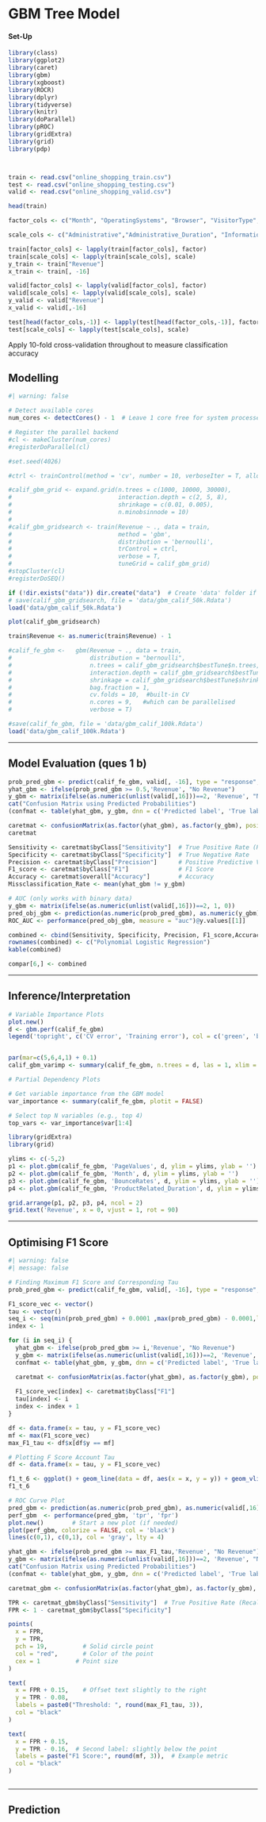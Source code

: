 # GBM Tree Model

#### Set-Up

```r
library(class)
library(ggplot2)
library(caret)
library(gbm)
library(xgboost)
library(ROCR)
library(dplyr)
library(tidyverse)
library(knitr)
library(doParallel)
library(pROC)
library(gridExtra)
library(grid)
library(pdp)



train <- read.csv("online_shopping_train.csv")
test <- read.csv("online_shopping_testing.csv")
valid <- read.csv("online_shopping_valid.csv")

head(train)

factor_cols <- c("Month", "OperatingSystems", "Browser", "VisitorType", "Weekend", "Revenue")

scale_cols <- c("Administrative","Administrative_Duration", "Informational", "Informational_Duration","ProductRelated","SpecialDay", "ProductRelated_Duration","BounceRates", "ExitRates", "PageValues")

train[factor_cols] <- lapply(train[factor_cols], factor)
train[scale_cols] <- lapply(train[scale_cols], scale)
y_train <- train["Revenue"]
x_train <- train[, -16]

valid[factor_cols] <- lapply(valid[factor_cols], factor)
valid[scale_cols] <- lapply(valid[scale_cols], scale)
y_valid <- valid["Revenue"]
x_valid <- valid[,-16]

test[head(factor_cols,-1)] <- lapply(test[head(factor_cols,-1)], factor)
test[scale_cols] <- lapply(test[scale_cols], scale)
```

Apply 10-fold cross-validation throughout to measure classification accuracy

## Modelling

```r
#| warning: false

# Detect available cores
num_cores <- detectCores() - 1  # Leave 1 core free for system processes

# Register the parallel backend
#cl <- makeCluster(num_cores)  
#registerDoParallel(cl)

#set.seed(4026)

#ctrl <- trainControl(method = 'cv', number = 10, verboseIter = T, allowParallel = TRUE)

#calif_gbm_grid <- expand.grid(n.trees = c(1000, 10000, 30000),
#                              interaction.depth = c(2, 5, 8),
#                              shrinkage = c(0.01, 0.005),
#                              n.minobsinnode = 10)
#
#calif_gbm_gridsearch <- train(Revenue ~ ., data = train,
#                              method = 'gbm',
#                              distribution = 'bernoulli',
#                              trControl = ctrl,
#                              verbose = T,
#                              tuneGrid = calif_gbm_grid)
#stopCluster(cl)
#registerDoSEQ()

if (!dir.exists("data")) dir.create("data")  # Create 'data' folder if missing
# save(calif_gbm_gridsearch, file = 'data/gbm_calif_50k.Rdata')
load('data/gbm_calif_50k.Rdata')

plot(calif_gbm_gridsearch)

train$Revenue <- as.numeric(train$Revenue) - 1

#calif_fe_gbm <-   gbm(Revenue ~ ., data = train, 
#                      distribution = "bernoulli", 
#                      n.trees = calif_gbm_gridsearch$bestTune$n.trees, 
#                      interaction.depth = calif_gbm_gridsearch$bestTune$interaction.depth, 
#                      shrinkage = calif_gbm_gridsearch$bestTune$shrinkage, 
#                      bag.fraction = 1, 
#                      cv.folds = 10,  #built-in CV
#                      n.cores = 9,   #which can be parallelised
#                      verbose = T)

#save(calif_fe_gbm, file = 'data/gbm_calif_100k.Rdata')
load('data/gbm_calif_100k.Rdata')

```

------------------------------------------------------------------------

\newpage

## Model Evaluation (ques 1 b)

```r
prob_pred_gbm <- predict(calif_fe_gbm, valid[, -16], type = "response", n.trees = calif_fe_gbm$bestTune$n.trees)
yhat_gbm <- ifelse(prob_pred_gbm >= 0.5,'Revenue', "No Revenue")
y_gbm <- matrix(ifelse(as.numeric(unlist(valid[,16]))==2, 'Revenue', "No Revenue"))
cat("Confusion Matrix using Predicted Probabilities")
(confmat <- table(yhat_gbm, y_gbm, dnn = c('Predicted label', 'True label')))

caretmat <- confusionMatrix(as.factor(yhat_gbm), as.factor(y_gbm), positive = 'Revenue')
caretmat 

Sensitivity <- caretmat$byClass["Sensitivity"]  # True Positive Rate (Recall)
Specificity <- caretmat$byClass["Specificity"]  # True Negative Rate
Precision <- caretmat$byClass["Precision"]      # Positive Predictive Value
F1_score <- caretmat$byClass["F1"]              # F1 Score
Accuracy <- caretmat$overall["Accuracy"]        # Accuracy
Missclassification_Rate <- mean(yhat_gbm != y_gbm)

# AUC (only works with binary data)
y_gbm <- matrix(ifelse(as.numeric(unlist(valid[,16]))==2, 1, 0))
pred_obj_gbm <- prediction(as.numeric(prob_pred_gbm), as.numeric(y_gbm))
ROC_AUC <- performance(pred_obj_gbm, measure = "auc")@y.values[[1]]

combined <- cbind(Sensitivity, Specificity, Precision, F1_score,Accuracy, Missclassification_Rate, ROC_AUC)
rownames(combined) <- c("Polynomial Logistic Regression")
kable(combined)

compar[6,] <- combined
```

------------------------------------------------------------------------

\newpage

## Inference/Interpretation

```r
# Variable Importance Plots
plot.new()
d <- gbm.perf(calif_fe_gbm)
legend('topright', c('CV error', 'Training error'), col = c('green', 'black'), lty = 1)


par(mar=c(5,6,4,1) + 0.1)
calif_gbm_varimp <- summary(calif_fe_gbm, n.trees = d, las = 1, xlim = c(0, 50))

# Partial Dependency Plots

# Get variable importance from the GBM model
var_importance <- summary(calif_fe_gbm, plotit = FALSE)

# Select top N variables (e.g., top 4)
top_vars <- var_importance$var[1:4]

library(gridExtra)
library(grid)

ylims <- c(-5,2)
p1 <- plot.gbm(calif_fe_gbm, 'PageValues', d, ylim = ylims, ylab = '')
p2 <- plot.gbm(calif_fe_gbm, 'Month', d, ylim = ylims, ylab = '')
p3 <- plot.gbm(calif_fe_gbm, 'BounceRates', d, ylim = ylims, ylab = '')
p4 <- plot.gbm(calif_fe_gbm, 'ProductRelated_Duration', d, ylim = ylims, ylab = '')

grid.arrange(p1, p2, p3, p4, ncol = 2)
grid.text('Revenue', x = 0, vjust = 1, rot = 90)
```

------------------------------------------------------------------------

## Optimising F1 Score

```r
#| warning: false
#| message: false

# Finding Maximum F1 Score and Corresponding Tau
prob_pred_gbm <- predict(calif_fe_gbm, valid[, -16], type = "response", n.trees = calif_fe_gbm$bestTune$n.trees)

F1_score_vec <- vector()
tau <- vector()
seq_i <- seq(min(prob_pred_gbm) + 0.0001 ,max(prob_pred_gbm) - 0.0001,length = 1000)
index <- 1

for (i in seq_i) {
  yhat_gbm <- ifelse(prob_pred_gbm >= i,'Revenue', "No Revenue")
  y_gbm <- matrix(ifelse(as.numeric(unlist(valid[,16]))==2, 'Revenue', "No Revenue"))
  confmat <- table(yhat_gbm, y_gbm, dnn = c('Predicted label', 'True label'))

  caretmat <- confusionMatrix(as.factor(yhat_gbm), as.factor(y_gbm), positive = 'Revenue')
   
  F1_score_vec[index] <- caretmat$byClass["F1"]
  tau[index] <- i
  index <- index + 1
}

df <- data.frame(x = tau, y = F1_score_vec)
mf <- max(F1_score_vec)
max_F1_tau <- df$x[df$y == mf]

# Plotting F Score Account Tau
df <- data.frame(x = tau, y = F1_score_vec)

f1_t_6 <- ggplot() + geom_line(data = df, aes(x = x, y = y)) + geom_vline(xintercept = max_F1_tau, color = "red", linetype = "dashed") + theme_minimal() + labs(x = "Tau", y = "F1 Score", title = "F1 Score Against Different Desician Rule Thresholds (Tau) for a GBM Model")
f1_t_6

# ROC Curve Plot
pred_gbm <- prediction(as.numeric(prob_pred_gbm), as.numeric(valid[,16]))
perf_gbm  <- performance(pred_gbm, 'tpr', 'fpr')
plot.new()        # Start a new plot (if needed)
plot(perf_gbm, colorize = FALSE, col = 'black')
lines(c(0,1), c(0,1), col = 'gray', lty = 4)

yhat_gbm <- ifelse(prob_pred_gbm >= max_F1_tau,'Revenue', "No Revenue")
y_gbm <- matrix(ifelse(as.numeric(unlist(valid[,16]))==2, 'Revenue', "No Revenue"))
cat("Confusion Matrix using Predicted Probabilities")
(confmat <- table(yhat_gbm, y_gbm, dnn = c('Predicted label', 'True label')))

caretmat_gbm <- confusionMatrix(as.factor(yhat_gbm), as.factor(y_gbm), positive = 'Revenue')

TPR <- caretmat_gbm$byClass["Sensitivity"]  # True Positive Rate (Recall)
FPR <- 1 - caretmat_gbm$byClass["Specificity"]

points(
  x = FPR, 
  y = TPR,
  pch = 19,          # Solid circle point
  col = "red",       # Color of the point
  cex = 1          # Point size
)

text(
  x = FPR + 0.15,    # Offset text slightly to the right
  y = TPR - 0.08, 
  labels = paste0("Threshold: ", round(max_F1_tau, 3)), 
  col = "black"
)

text(
  x = FPR + 0.15,
  y = TPR - 0.16,  # Second label: slightly below the point
  labels = paste("F1 Score:", round(mf, 3)),  # Example metric
  col = "black"
)



```

------------------------------------------------------------------------

\newpage

## Prediction
